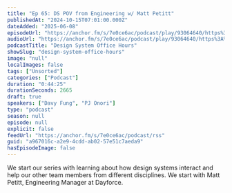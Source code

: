```yaml
---
title: "Ep 65: DS POV from Engineering w/ Matt Petitt"
publishedAt: "2024-10-15T07:01:00.000Z"
dateAdded: "2025-06-08"
episodeUrl: "https://anchor.fm/s/7e0ce6ac/podcast/play/93064640/https%3A%2F%2Fd3ctxlq1ktw2nl.cloudfront.net%2Fstaging%2F2024-9-15%2Fe5396291-bf28-50fd-3232-f8d88e4eb211.mp3"
audioUrl: "https://anchor.fm/s/7e0ce6ac/podcast/play/93064640/https%3A%2F%2Fd3ctxlq1ktw2nl.cloudfront.net%2Fstaging%2F2024-9-15%2Fe5396291-bf28-50fd-3232-f8d88e4eb211.mp3"
podcastTitle: "Design System Office Hours"
showSlug: "design-system-office-hours"
image: "null"
localImages: false
tags: ["Unsorted"]
categories: ["Podcast"]
duration: "0:44:25"
durationSeconds: 2665
draft: true
speakers: ["Davy Fung", "PJ Onori"]
type: "podcast"
season: null
episode: null
explicit: false
feedUrl: "https://anchor.fm/s/7e0ce6ac/podcast/rss"
guid: "a967016c-a2e9-4cdd-ab02-57e51c7aeda9"
hasEpisodeImage: false
---
```

We start our series with learning about how design systems interact and help our other team members from different disciplines. We start with Matt Petitt, Engineering Manager at Dayforce.
